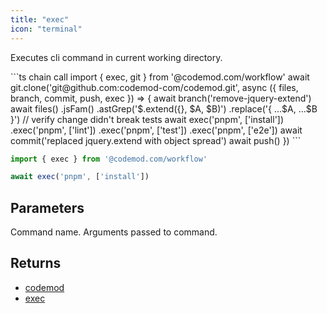```yaml
---
title: "exec"
icon: "terminal"
---
```


<ResponseField name="exec(name, arguments)" />

Executes cli command in current working directory.

<CodeGroup>
```ts chain call
import { exec, git } from '@codemod.com/workflow'
await git.clone('git@github.com:codemod-com/codemod.git', async ({ files, branch, commit, push, exec }) => {
    await branch('remove-jquery-extend')
    await files()
        .jsFam()
        .astGrep('$.extend({}, $A, $B)')
        .replace('{ ...$A, ...$B }')
    // verify change didn't break tests
    await exec('pnpm', ['install'])
        .exec('pnpm', ['lint'])
        .exec('pnpm', ['test'])
        .exec('pnpm', ['e2e'])
    await commit('replaced jquery.extend with object spread')
    await push()
})
```

```ts single call
import { exec } from '@codemod.com/workflow'

await exec('pnpm', ['install'])
```
</CodeGroup>

## Parameters
<ParamField path="name" type="string" required>
  Command name.
</ParamField>

<ParamField path="arguments" type="string[]">
  Arguments passed to command.
</ParamField>

## Returns
- [codemod](./codemod)
- [exec](./exec)
